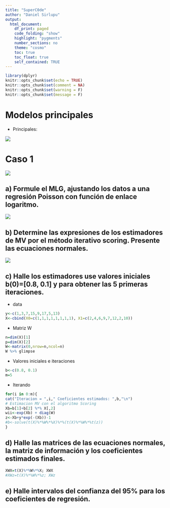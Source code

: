 ```yaml
---
title: "SuperC0de"
author: "Daniel Sirlupu"
output:
  html_document:
    df_print: paged
    code_folding: "show"
    highlight: "pygments" 
    number_sections: no
    theme: "cosmo"
    toc: true
    toc_float: true
    self_contained: TRUE
---
```


```r
library(dplyr)
knitr::opts_chunk$set(echo = TRUE)
knitr::opts_chunk$set(comment = NA)
knitr::opts_chunk$set(warning = F)
knitr::opts_chunk$set(message = F)
```

# Modelos principales

- Principales:

![](foto.png)

# Caso 1 

![](foto2.png)

## a) Formule el MLG, ajustando los datos a una regresión Poisson con función de enlace logaritmo.   


![](foto3.png)


## b) Determine las expresiones de los estimadores de MV por el método iterativo scoring. Presente las ecuaciones normales.

![](foto4.png)

## c) Halle los estimadores use valores iniciales b(0)=[0.8, 0.1] y para obtener las 5 primeras iteraciones.

- data 

```r
y<-c(1,3,7,15,9,17,5,13)
X<-cbind(X0=c(1,1,1,1,1,1,1,1), X1=c(2,4,6,9,7,12,2,10))
```

- Matriz W

```r
n=dim(X)[1]
p=dim(X)[2]
W<-matrix(0,nrow=n,ncol=n)
W %>% glimpse
```

- Valores iniciales e iteraciones

```r
b<-c(0.8, 0.1)
m=5
```

- Iterando

```r
for(i in 0:m){
cat("Iteracion = ",i," Coeficientes estimados: ",b,"\n")
# Estimacion MV con el algoritmo Scoring
Xb=b[1]+b[2] %*% X[,2]
wii<-exp(Xb) + diag(W)
z<-Xb+y*exp(-(Xb))-1
#b<-solve(t(X)%*%W%*%X)%*%(t(X)%*%W%*%t(z))
}

```



## d) Halle las matrices de las ecuaciones normales, la matriz de información y los coeficientes estimados finales.

```r
XWX=t(X)%*%W%*%X; XWX
#XWz=t(X)%*%W%*%z; XWz

```




## e) Halle intervalos del confianza del 95% para los coeficientes de regresión.










